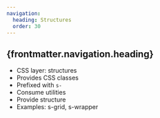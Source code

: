 ```yaml
---
navigation:
  heading: Structures
  order: 30
---
```


## {frontmatter.navigation.heading}

- CSS layer: structures
- Provides CSS classes
- Prefixed with `s-`
- Consume utilities
- Provide structure
- Examples: s-grid, s-wrapper

